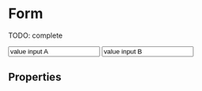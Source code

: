 

<Meta title="Atoms/Form" component={Form} />

# Form

TODO: complete

<Preview>
  <Story name="default" parameters={{ decorators: [withKnobs, withA11y] }}>
    <Form
    alertText={text("alertText", "Validation submit mesesage")}
    alertAppearance={select("alertAppearance", ["danger", "primary", "secondary", "warning", "success"])}
    link={text("link", "Primary text link")}
    linkTo={text("linkTo", "http://www.tiendanube.com")}
    submitLabel={text("submitLabel", "Primary")}
    onClickSubmit={action("onClickSubmit")}
    buttonLabel={text("buttonLabel", "Default")}
    onClickButton={action("onClickButton")} >
    <Input
      label="label input A"
      value="value input A"
      placeholder="placeholder A"
      name="name A"
    />
    <Input
      label="label input B"
      value="value input B"
      placeholder="placeholder B"
      name="name B"
    />
    </Form>
  </Story>
</Preview>

## Properties

<Props of={Form} />
  